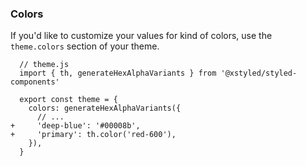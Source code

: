 ### Colors

If you'd like to customize your values for kind of colors, use the `theme.colors` section of your theme.

```diffjs
  // theme.js
  import { th, generateHexAlphaVariants } from '@xstyled/styled-components'

  export const theme = {
    colors: generateHexAlphaVariants({
      // ...
+     'deep-blue': '#00008b',
+     'primary': th.color('red-600'),
    }),
  }
```
